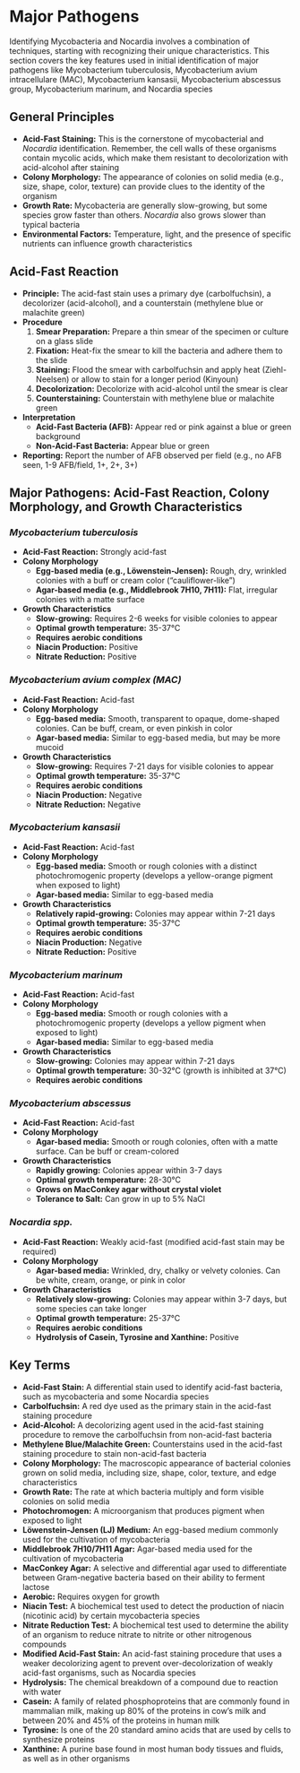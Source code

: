 # Major Pathogens {-}

Identifying Mycobacteria and Nocardia involves a combination of techniques, starting with recognizing their unique characteristics. This section covers the key features used in initial identification of major pathogens like Mycobacterium tuberculosis, Mycobacterium avium intracellulare (MAC), Mycobacterium kansasii, Mycobacterium abscessus group, Mycobacterium marinum, and Nocardia species

## **General Principles** {-}

*   **Acid-Fast Staining:** This is the cornerstone of mycobacterial and *Nocardia* identification. Remember, the cell walls of these organisms contain mycolic acids, which make them resistant to decolorization with acid-alcohol after staining
*   **Colony Morphology:** The appearance of colonies on solid media (e.g., size, shape, color, texture) can provide clues to the identity of the organism
*   **Growth Rate:** Mycobacteria are generally slow-growing, but some species grow faster than others. *Nocardia* also grows slower than typical bacteria
*   **Environmental Factors:** Temperature, light, and the presence of specific nutrients can influence growth characteristics

## **Acid-Fast Reaction** {-}

*   **Principle:** The acid-fast stain uses a primary dye (carbolfuchsin), a decolorizer (acid-alcohol), and a counterstain (methylene blue or malachite green)
*   **Procedure**
    1.  **Smear Preparation:** Prepare a thin smear of the specimen or culture on a glass slide
    2.  **Fixation:** Heat-fix the smear to kill the bacteria and adhere them to the slide
    3.  **Staining:** Flood the smear with carbolfuchsin and apply heat (Ziehl-Neelsen) or allow to stain for a longer period (Kinyoun)
    4.  **Decolorization:** Decolorize with acid-alcohol until the smear is clear
    5.  **Counterstaining:** Counterstain with methylene blue or malachite green
*   **Interpretation**
    *   **Acid-Fast Bacteria (AFB):** Appear red or pink against a blue or green background
    *   **Non-Acid-Fast Bacteria:** Appear blue or green
*   **Reporting:** Report the number of AFB observed per field (e.g., no AFB seen, 1-9 AFB/field, 1+, 2+, 3+)

## **Major Pathogens: Acid-Fast Reaction, Colony Morphology, and Growth Characteristics** {-}

### ***Mycobacterium tuberculosis*** {-}

*   **Acid-Fast Reaction:** Strongly acid-fast
*   **Colony Morphology**
    *   **Egg-based media (e.g., Löwenstein-Jensen):** Rough, dry, wrinkled colonies with a buff or cream color ("cauliflower-like")
    *   **Agar-based media (e.g., Middlebrook 7H10, 7H11):** Flat, irregular colonies with a matte surface
*   **Growth Characteristics**
    *   **Slow-growing:** Requires 2-6 weeks for visible colonies to appear
    *   **Optimal growth temperature:** 35-37°C
    *   **Requires aerobic conditions**
    *   **Niacin Production:** Positive
    *   **Nitrate Reduction:** Positive

### ***Mycobacterium avium complex (MAC)*** {-}

*   **Acid-Fast Reaction:** Acid-fast
*   **Colony Morphology**
    *   **Egg-based media:** Smooth, transparent to opaque, dome-shaped colonies. Can be buff, cream, or even pinkish in color
    *   **Agar-based media:** Similar to egg-based media, but may be more mucoid
*   **Growth Characteristics**
    *   **Slow-growing:** Requires 7-21 days for visible colonies to appear
    *   **Optimal growth temperature:** 35-37°C
    *   **Requires aerobic conditions**
    *   **Niacin Production:** Negative
    *   **Nitrate Reduction:** Negative

### ***Mycobacterium kansasii*** {-}

*   **Acid-Fast Reaction:** Acid-fast
*   **Colony Morphology**
    *   **Egg-based media:** Smooth or rough colonies with a distinct photochromogenic property (develops a yellow-orange pigment when exposed to light)
    *   **Agar-based media:** Similar to egg-based media
*   **Growth Characteristics**
    *   **Relatively rapid-growing:** Colonies may appear within 7-21 days
    *   **Optimal growth temperature:** 35-37°C
    *   **Requires aerobic conditions**
    *   **Niacin Production:** Negative
    *   **Nitrate Reduction:** Positive

### ***Mycobacterium marinum*** {-}

*   **Acid-Fast Reaction:** Acid-fast
*   **Colony Morphology**
    *   **Egg-based media:** Smooth or rough colonies with a photochromogenic property (develops a yellow pigment when exposed to light)
    *   **Agar-based media:** Similar to egg-based media
*   **Growth Characteristics**
    *   **Slow-growing:** Colonies may appear within 7-21 days
    *   **Optimal growth temperature:** 30-32°C (growth is inhibited at 37°C)
    *   **Requires aerobic conditions**

### ***Mycobacterium abscessus*** {-}

*   **Acid-Fast Reaction:** Acid-fast
*   **Colony Morphology**
    *   **Agar-based media:** Smooth or rough colonies, often with a matte surface. Can be buff or cream-colored
*   **Growth Characteristics**
    *   **Rapidly growing:** Colonies appear within 3-7 days
    *   **Optimal growth temperature:** 28-30°C
    *   **Grows on MacConkey agar without crystal violet**
    *   **Tolerance to Salt:** Can grow in up to 5% NaCl

### ***Nocardia spp.*** {-}

*   **Acid-Fast Reaction:** Weakly acid-fast (modified acid-fast stain may be required)
*   **Colony Morphology**
    *   **Agar-based media:** Wrinkled, dry, chalky or velvety colonies. Can be white, cream, orange, or pink in color
*   **Growth Characteristics**
    *   **Relatively slow-growing:** Colonies may appear within 3-7 days, but some species can take longer
    *   **Optimal growth temperature:** 25-37°C
    *   **Requires aerobic conditions**
    *   **Hydrolysis of Casein, Tyrosine and Xanthine:** Positive

## **Key Terms** {-}

*   **Acid-Fast Stain:** A differential stain used to identify acid-fast bacteria, such as mycobacteria and some Nocardia species
*   **Carbolfuchsin:** A red dye used as the primary stain in the acid-fast staining procedure
*   **Acid-Alcohol:** A decolorizing agent used in the acid-fast staining procedure to remove the carbolfuchsin from non-acid-fast bacteria
*   **Methylene Blue/Malachite Green:** Counterstains used in the acid-fast staining procedure to stain non-acid-fast bacteria
*   **Colony Morphology:** The macroscopic appearance of bacterial colonies grown on solid media, including size, shape, color, texture, and edge characteristics
*   **Growth Rate:** The rate at which bacteria multiply and form visible colonies on solid media
*   **Photochromogen:** A microorganism that produces pigment when exposed to light
*   **Löwenstein-Jensen (LJ) Medium:** An egg-based medium commonly used for the cultivation of mycobacteria
*   **Middlebrook 7H10/7H11 Agar:** Agar-based media used for the cultivation of mycobacteria
*   **MacConkey Agar:** A selective and differential agar used to differentiate between Gram-negative bacteria based on their ability to ferment lactose
*   **Aerobic:** Requires oxygen for growth
*   **Niacin Test:** A biochemical test used to detect the production of niacin (nicotinic acid) by certain mycobacteria species
*   **Nitrate Reduction Test:** A biochemical test used to determine the ability of an organism to reduce nitrate to nitrite or other nitrogenous compounds
*   **Modified Acid-Fast Stain:** An acid-fast staining procedure that uses a weaker decolorizing agent to prevent over-decolorization of weakly acid-fast organisms, such as Nocardia species
*   **Hydrolysis:** The chemical breakdown of a compound due to reaction with water
*   **Casein:** A family of related phosphoproteins that are commonly found in mammalian milk, making up 80% of the proteins in cow's milk and between 20% and 45% of the proteins in human milk
*   **Tyrosine:** Is one of the 20 standard amino acids that are used by cells to synthesize proteins
*   **Xanthine:** A purine base found in most human body tissues and fluids, as well as in other organisms

